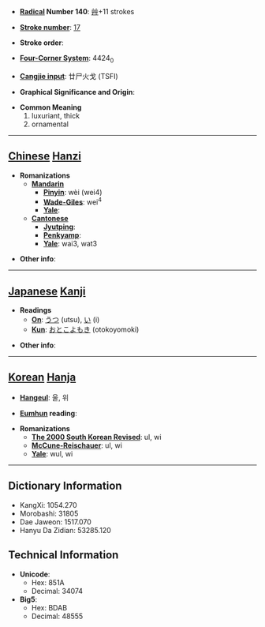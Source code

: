 * '''[[Wiktionary:Chinese radical index| Radical]] Number 140''': [[Wiktionary:Chinese radical index 艸|艸]]+11 strokes

* '''[[Wiktionary:Chinese total strokes index|Stroke number]]''': [[Wiktionary:Chinese total strokes index 17|17]]

* '''Stroke order''': 

* '''[[Wiktionary:Chinese four corner index|Four-Corner System]]''': 4424<sub>0</sub>

* '''[[Wiktionary:Chinese Cangjie index|Cangjie input]]''': 廿尸火戈 (TSFI)

* '''Graphical Significance and Origin''': 

* '''Common Meaning'''
*#luxuriant, thick
*# ornamental


----

== [[Chinese]] [[Hanzi]] ==

* '''Romanizations'''
** '''[[Mandarin]]'''
*** '''[[Pinyin]]''': wèi (wei4)
*** '''[[Wade-Giles]]''': wei<sup>4</sup>
*** '''[[Yale]]''': 
** '''[[Cantonese]]'''
*** '''[[Jyutping]]''':
*** '''[[Penkyamp]]''': 
*** '''[[Yale]]''': wai3, wat3

* '''Other info''': 

----

== [[Japanese]] [[Kanji]] ==

* '''Readings'''
** '''[[On]]''': [[うつ]] (utsu), [[い]] (i)
** '''[[Kun]]''': [[おとこよもき]] (otokoyomoki)

* '''Other info''':  

----

== [[Korean]] [[Hanja]] ==

* '''[[Hangeul]]''': 울, 위

* '''[[Eumhun]] reading''': 

* '''Romanizations'''
** '''[[The 2000 South Korean Revised Romanization|The 2000 South Korean Revised]]''': ul, wi
** '''[[McCune-Reischauer]]''': ul, wi
** '''[[Yale]]''': wul, wi

----

== Dictionary Information ==

* KangXi: 1054.270
* Morobashi: 31805
* Dae Jaweon: 1517.070
* Hanyu Da Zidian: 53285.120

== Technical Information ==

* '''Unicode''':
** Hex: 851A
** Decimal: 34074
* '''Big5''':
** Hex: BDAB
** Decimal: 48555